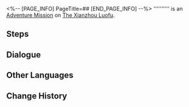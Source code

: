 <%-- [PAGE_INFO]
PageTitle=##
[END_PAGE_INFO] --%>
{{Stub|Dialogue.}}
{{Mission Infobox
|id            = 4015203
|title         = 
|image         = <!--Mission .png-->
|type          = Adventure
|event_name    = 
|chapter       = 
|requirements  = Complete {{cx}}<!--Hidden Mission ID 4015202--> and wait for the next Daily [[Reset]]
|summary       = <!--official mission summary from Fate's Atlas-->
|characters    = Master Gongshu; Trailblazer
|startLocation = [[The Xianzhou Luofu]] - [[Artisanship Commission]]
|world         = The Xianzhou Luofu
|area          = Artisanship Commission
|prev          = 
|next          = 
|rewards       = 
}}
'''''''''' is an [[Adventure Mission]] on [[The Xianzhou Luofu]].

==Steps==


<!--
==Gameplay Notes==

--><!--
==Trial Character==

-->
==Dialogue==
{{Stub Dialogue}}

{{Dialogue End}}

==Other Languages==
{{Other Languages
|en   = 
|zhs  = 
|zht  = 
|ja   = 
|ko   = 
|es   = 
|fr   = 
|ru   = 
|th   = 
|vi   = 
|de   = 
|id   = 
|pt   = 
}}

==Change History==
{{Change History|1.0}}
